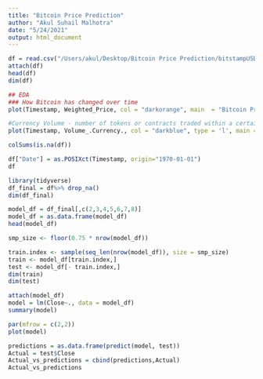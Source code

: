 ```yaml
---
title: "Bitcoin Price Prediction"
author: "Akul Suhail Malhotra"
date: "5/24/2021"
output: html_document
---
```


```r
df = read.csv("/Users/akul/Desktop/Bitcoin Price Prediction/bitstampUSD_1-min_data_2012-01-01_to_2021-03-31.csv")
attach(df)
head(df)
dim(df)
```


```r
## EDA
### How Bitcoin has changed over time 
plot(Timestamp, Weighted_Price, col = "darkorange", main  = "Bitcoin Price Over Time", lwd = 1, type = 'l')
```

```r
#Currency Volume - number of tokens or contracts traded within a certain period of time
plot(Timestamp, Volume_.Currency., col = "darkblue", type = 'l', main = "Bitcoin Volume Over Time", lwd = 1)
```

```r
colSums(is.na(df))
```

```r
df["Date"] = as.POSIXct(Timestamp, origin="1970-01-01")
df
```

```r
library(tidyverse)
df_final = df%>% drop_na()
dim(df_final)
```


```r
model_df = df_final[,c(2,3,4,5,6,7,8)]
model_df = as.data.frame(model_df)
head(model_df)


```
```r

smp_size <- floor(0.75 * nrow(model_df))

train.index <- sample(seq_len(nrow(model_df)), size = smp_size)
train <- model_df[train.index,]
test <- model_df[- train.index,]
dim(train)
dim(test)
```
```r
attach(model_df)
model = lm(Close~., data = model_df)
summary(model)

```
```r
par(mfrow = c(2,2))
plot(model)
```


```r
predictions = as.data.frame(predict(model, test))
Actual = test$Close
Actual_vs_predictions = cbind(predictions,Actual)
Actual_vs_predictions 
```




